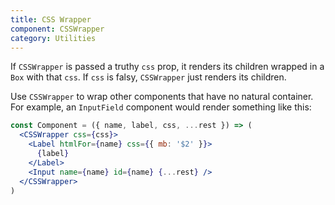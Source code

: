 ```yaml
---
title: CSS Wrapper
component: CSSWrapper
category: Utilities
---
```


If `CSSWrapper` is passed a truthy `css` prop, it renders its children wrapped in a `Box` with that `css`. If `css` is falsy, `CSSWrapper`
just renders its children.

Use `CSSWrapper` to wrap other components that have no natural container. For example, an `InputField` component would render something like this:

```jsx
const Component = ({ name, label, css, ...rest }) => (
  <CSSWrapper css={css}>
    <Label htmlFor={name} css={{ mb: '$2' }}>
      {label}
    </Label>
    <Input name={name} id={name} {...rest} />
  </CSSWrapper>
)
```
